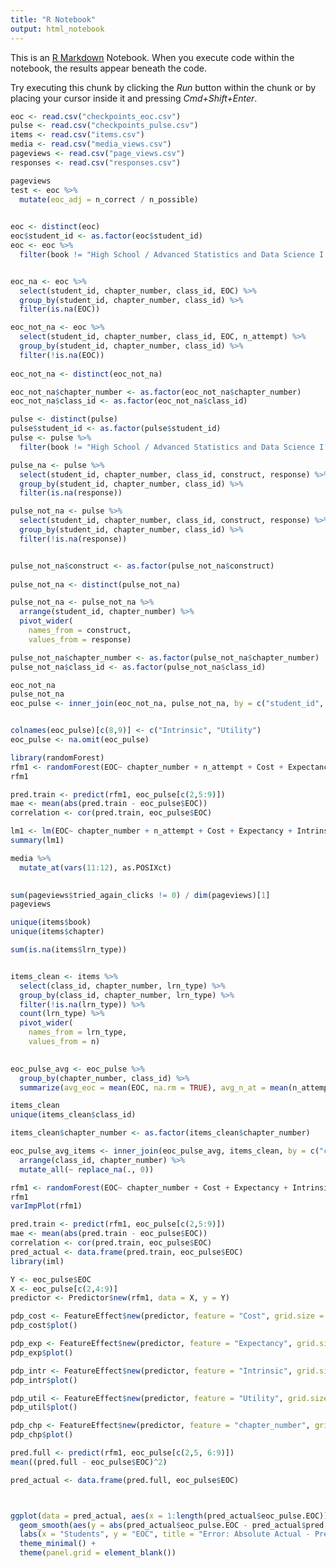```yaml
---
title: "R Notebook"
output: html_notebook
---
```


This is an [R Markdown](http://rmarkdown.rstudio.com) Notebook. When you execute code within the notebook, the results appear beneath the code. 

Try executing this chunk by clicking the *Run* button within the chunk or by placing your cursor inside it and pressing *Cmd+Shift+Enter*. 

```r
eoc <- read.csv("checkpoints_eoc.csv")
pulse <- read.csv("checkpoints_pulse.csv")
items <- read.csv("items.csv")
media <- read.csv("media_views.csv")
pageviews <- read.csv("page_views.csv")
responses <- read.csv("responses.csv")

pageviews
test <- eoc %>% 
  mutate(eoc_adj = n_correct / n_possible) 
  


```
```r
eoc <- distinct(eoc)
eoc$student_id <- as.factor(eoc$student_id)
eoc <- eoc %>% 
  filter(book != "High School / Advanced Statistics and Data Science I (ABC)")


eoc_na <- eoc %>%
  select(student_id, chapter_number, class_id, EOC) %>%
  group_by(student_id, chapter_number, class_id) %>%
  filter(is.na(EOC))

eoc_not_na <- eoc %>%
  select(student_id, chapter_number, class_id, EOC, n_attempt) %>%
  group_by(student_id, chapter_number, class_id) %>%
  filter(!is.na(EOC))
  
eoc_not_na <- distinct(eoc_not_na)

eoc_not_na$chapter_number <- as.factor(eoc_not_na$chapter_number)
eoc_not_na$class_id <- as.factor(eoc_not_na$class_id)
```
```r

pulse <- distinct(pulse)
pulse$student_id <- as.factor(pulse$student_id)
pulse <- pulse %>%
  filter(book != "High School / Advanced Statistics and Data Science I (ABC)")

pulse_na <- pulse %>%
  select(student_id, chapter_number, class_id, construct, response) %>%
  group_by(student_id, chapter_number, class_id) %>%
  filter(is.na(response))

pulse_not_na <- pulse %>%
  select(student_id, chapter_number, class_id, construct, response) %>%
  group_by(student_id, chapter_number, class_id) %>%
  filter(!is.na(response))


pulse_not_na$construct <- as.factor(pulse_not_na$construct)
  
pulse_not_na <- distinct(pulse_not_na)

pulse_not_na <- pulse_not_na %>%
  arrange(student_id, chapter_number) %>%
  pivot_wider(
    names_from = construct, 
    values_from = response)

pulse_not_na$chapter_number <- as.factor(pulse_not_na$chapter_number)
pulse_not_na$class_id <- as.factor(pulse_not_na$class_id)
```
```r
eoc_not_na
pulse_not_na
eoc_pulse <- inner_join(eoc_not_na, pulse_not_na, by = c("student_id", "chapter_number", "class_id"))


colnames(eoc_pulse)[c(8,9)] <- c("Intrinsic", "Utility")
eoc_pulse <- na.omit(eoc_pulse)
```
```r
library(randomForest)
rfm1 <- randomForest(EOC~ chapter_number + n_attempt + Cost + Expectancy + Intrinsic + Utility,data=eoc_pulse,mtry=4,importance=TRUE)
rfm1

pred.train <- predict(rfm1, eoc_pulse[c(2,5:9)])
mae <- mean(abs(pred.train - eoc_pulse$EOC))
correlation <- cor(pred.train, eoc_pulse$EOC)
```
```r
lm1 <- lm(EOC~ chapter_number + n_attempt + Cost + Expectancy + Intrinsic + Utility,data=eoc_pulse)
summary(lm1)
```

```r
media %>%
  mutate_at(vars(11:12), as.POSIXct)
  
```
```r
sum(pageviews$tried_again_clicks != 0) / dim(pageviews)[1]
pageviews
```
```r
unique(items$book)
unique(items$chapter)

sum(is.na(items$lrn_type))


items_clean <- items %>%
  select(class_id, chapter_number, lrn_type) %>%
  group_by(class_id, chapter_number, lrn_type) %>%
  filter(!is.na(lrn_type)) %>%
  count(lrn_type) %>%
  pivot_wider(
    names_from = lrn_type, 
    values_from = n)
  

eoc_pulse_avg <- eoc_pulse %>%
  group_by(chapter_number, class_id) %>%
  summarize(avg_eoc = mean(EOC, na.rm = TRUE), avg_n_at = mean(n_attempt, na.rm = TRUE), avg_cost = mean(Cost, na.rm = TRUE), avg_exp = mean(Expectancy, na.rm = TRUE), avg_int = mean(Intrinsic, na.rm = TRUE), avg_util = mean(Utility, na.rm = TRUE), avg_util = mean(Utility, na.rm = TRUE))

```
```r
items_clean
unique(items_clean$class_id)

items_clean$chapter_number <- as.factor(items_clean$chapter_number)

eoc_pulse_avg_items <- inner_join(eoc_pulse_avg, items_clean, by = c("chapter_number", "class_id")) %>%
  arrange(class_id, chapter_number) %>%
  mutate_all(~ replace_na(., 0))

```
```r
rfm1 <- randomForest(EOC~ chapter_number + Cost + Expectancy + Intrinsic + Utility,data=eoc_pulse,mtry=4,importance=TRUE)
rfm1
varImpPlot(rfm1)

pred.train <- predict(rfm1, eoc_pulse[c(2,5:9)])
mae <- mean(abs(pred.train - eoc_pulse$EOC))
correlation <- cor(pred.train, eoc_pulse$EOC)
pred_actual <- data.frame(pred.train, eoc_pulse$EOC)
library(iml)

Y <- eoc_pulse$EOC
X <- eoc_pulse[c(2,4:9)]
predictor <- Predictor$new(rfm1, data = X, y = Y)

pdp_cost <- FeatureEffect$new(predictor, feature = "Cost", grid.size = 10, method = "pdp")
pdp_cost$plot()

pdp_exp <- FeatureEffect$new(predictor, feature = "Expectancy", grid.size = 10, method = "pdp")
pdp_exp$plot()

pdp_intr <- FeatureEffect$new(predictor, feature = "Intrinsic", grid.size = 10, method = "pdp")
pdp_intr$plot()

pdp_util <- FeatureEffect$new(predictor, feature = "Utility", grid.size = 10, method = "pdp")
pdp_util$plot()

pdp_chp <- FeatureEffect$new(predictor, feature = "chapter_number", grid.size = 10, method = "pdp")
pdp_chp$plot()
```
```r
pred.full <- predict(rfm1, eoc_pulse[c(2,5, 6:9)])
mean((pred.full - eoc_pulse$EOC)^2)

pred_actual <- data.frame(pred.full, eoc_pulse$EOC)



ggplot(data = pred_actual, aes(x = 1:length(pred_actual$eoc_pulse.EOC))) +
  geom_smooth(aes(y = abs(pred_actual$eoc_pulse.EOC - pred_actual$pred.full)), method = "loess", color = "cornflowerblue") +
  labs(x = "Students", y = "EOC", title = "Error: Absolute Actual - Predicted EOC") +
  theme_minimal() +
  theme(panel.grid = element_blank())
```


